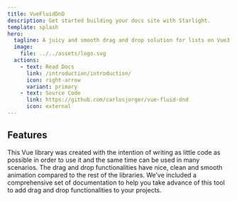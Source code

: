 ```yaml
---
title: VueFluidDnD
description: Get started building your docs site with Starlight.
template: splash
hero:
  tagline: A juicy and smooth drag and drop solution for lists on Vue3 full animated.
  image:
    file: ../../assets/logo.svg
  actions:
    - text: Read Docs
      link: /introduction/introduction/
      icon: right-arrow
      variant: primary
    - text: Source Code
      link: https://github.com/carlosjorger/vue-fluid-dnd
      icon: external
---
```



## Features

<CardGrid>
  <Card title="Easy and flexible" icon="pen">
    This Vue library was created with the intention of writing as little code as
    possible in order to use it and the same time can be used in many scenarios.
  </Card>
  <Card title="Clean and animated" icon="rocket">
    The drag and drop functionalities have nice, clean and smooth animation
    compared to the rest of the libraries.
  </Card>
  <Card title="Fully Documented" icon="open-book">
    We’ve included a comprehensive set of documentation to help you take advance
    of this tool to add drag and drop functionalities to your projects.
  </Card>
</CardGrid>
